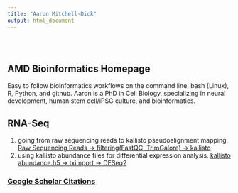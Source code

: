 ---
title: "Aaron Mitchell-Dick"
output: html_document
---

<style type="text/css">
.title {
  display: none;
}
  margin-right: 10px;
}

</style>

<div class="row" style="padding-top: 30px;">
<div class="col-sm-6">

# **AMD Bioinformatics Homepage**

Easy to follow bioinformatics workflows on the command line, bash (Linux), R, Python, and github.  Aaron is a PhD in Cell Biology, specializing in neural development, human stem cell/iPSC culture, and bioinformatics.

## RNA-Seq

1. going from raw sequencing reads to kallisto pseudoalignment mapping.
    [Raw Sequencing Reads -> filtering(FastQC, TrimGalore) -> kallisto]()
2. using kallisto abundance files for differential expression analysis.
    [kallisto abundance.h5 -> tximport -> DESeq2](https://aaronmitchd.github.io/RNA_Seq/kallisto_h5_to_tximport_to_DESeq2_eval.html)

</div>
<div class="col-sm-6">

### [Google Scholar Citations](https://crumplab.github.io)


</a>
</div>
